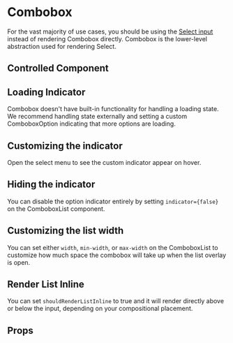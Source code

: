 
<Meta component={Combobox} title="Docs/Combobox" />

# Combobox

For the vast majority of use cases, you should be using the [Select input](?path=/docs/docs-select--docs) instead of rendering Combobox directly. Combobox is the lower-level abstraction used for rendering Select.

<Editor code={basicStory} />

## Controlled Component

<Editor code={controlledStory} />

## Loading Indicator

Combobox doesn't have built-in functionality for handling a loading state. We recommend handling state externally and setting a custom ComboboxOption indicating that more options are loading.

<Editor code={loadingStory} />

## Customizing the indicator

Open the select menu to see the custom indicator appear on hover.

<Editor code={customIndicatorStory} />

## Hiding the indicator

You can disable the option indicator entirely by setting `indicator={false}` on the ComboboxList component.

<Editor code={noIndicatorStory} />

## Customizing the list width

You can set either `width`, `min-width`, or `max-width` on the ComboboxList to customize how much space the combobox will take up when the list overlay is open.

<Editor code={listLayout} />

## Render List Inline

You can set `shouldRenderListInline` to true and it will render directly above or below the input, depending on your compositional placement.

<Editor code={shouldRenderListInline} />

## Props

<ArgsTable of={Combobox} exclude={excludedProps} />
